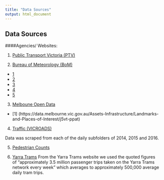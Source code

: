 ```yaml
---
title: "Data Sources"
output: html_document
---
```


## Data Sources

####Agencies/ Websites:

1. [Public Transport Victoria (PTV)](http://ptv.vic.gov.au/assets/PTV/PTV%20docs/research/PTV-Station-by-Station-Fact-Sheet-accessible-version-2015.xls)

2. [Bureau of Meteorology (BoM)](http://www.bom.gov.au/climate/dwo/IDCJDW3050.latest.shtml)
* [1](http://www.bom.gov.au/jsp/ncc/cdio/weatherData/av?p_nccObsCode=136&p_display_type=dailyDataFile&p_startYear=&p_c=&p_stn_num=86071)
* [2](http://www.bom.gov.au/jsp/ncc/cdio/weatherData/av?p_nccObsCode=136&p_display_type=dailyDataFile&p_startYear=&p_c=&p_stn_num=86338)
* [3](http://www.bom.gov.au/jsp/ncc/cdio/weatherData/av?p_nccObsCode=122&p_display_type=dailyDataFile&p_startYear=&p_c=&p_stn_num=86071)
* [4](http://www.bom.gov.au/jsp/ncc/cdio/weatherData/av?p_nccObsCode=123&p_display_type=dailyDataFile&p_startYear=&p_c=&p_stn_num=86071)
* [5](http://www.bom.gov.au/jsp/ncc/cdio/weatherData/av?p_nccObsCode=123&p_display_type=dailyDataFile&p_startYear=&p_c=&p_stn_num=86338)

3. [Melboune Open Data](https://data.melbourne.vic.gov.au/)

* [1] (https://data.melbourne.vic.gov.au/Assets-Infrastructure/Landmarks-and-Places-of-Interest/j5vt-ppat)
4. [Traffic (VICROADS)](https://vicroads-public.sharepoint.com/InformationAccess/SitePages/Home.aspx?RootFolder=%2FInformationAccess%2FShared%20Documents%2FTraffic%20Measurements%2FVolume%2FRoad%2FSignal%20Volume%20Data&FolderCTID=0x0120002725289918FD604B8B8CE7E07B555745&View=%7B37949BE7-111A-400B-AB9B-71D24780E321%7D)

Data was scraped from each of the daily subfolders of 2014, 2015 and 2016.

5. [Pedestrian Counts](https://data.melbourne.vic.gov.au/Transport-Movement/Pedestrian-Counts/b2ak-trbp)

6. [Yarra Trams](http://www.yarratrams.com.au/about-us/who-we-are/facts-figures/)
From the Yarra Trams website we used the quoted figures of "approximately 3.5 million passenger trips taken on the Yarra Trams network every week" which averages to approximately 500,000 average daily tram trips.

